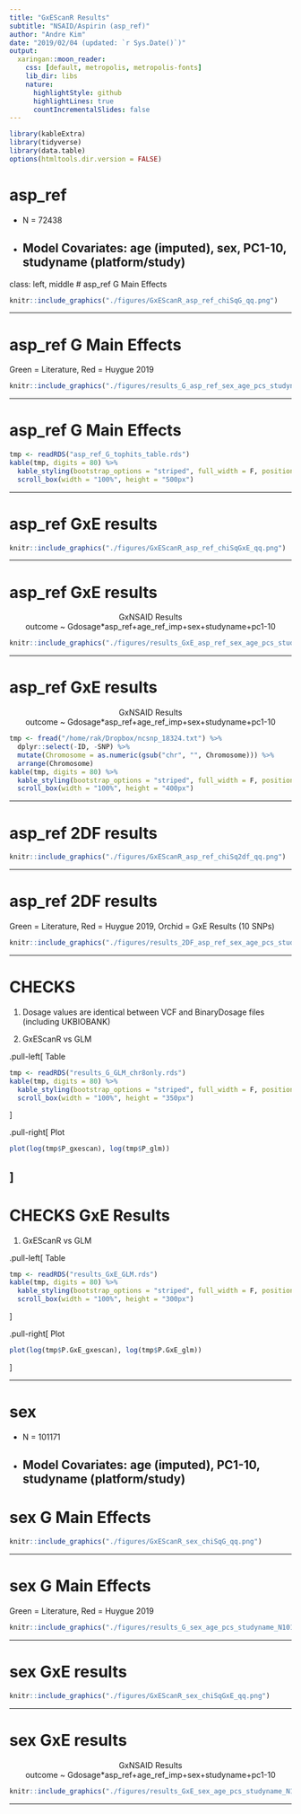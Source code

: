 ```yaml
---
title: "GxEScanR Results"
subtitle: "NSAID/Aspirin (asp_ref)"
author: "Andre Kim"
date: "2019/02/04 (updated: `r Sys.Date()`)"
output:
  xaringan::moon_reader:
    css: [default, metropolis, metropolis-fonts]
    lib_dir: libs
    nature:
      highlightStyle: github
      highlightLines: true
      countIncrementalSlides: false
---
```


```r
library(kableExtra)
library(tidyverse)
library(data.table)
options(htmltools.dir.version = FALSE)
```

# asp_ref
- N = 72438
- Model Covariates: age (imputed), sex, PC1-10, studyname (platform/study)
---

class: left, middle
# asp_ref G Main Effects
```r
knitr::include_graphics("./figures/GxEScanR_asp_ref_chiSqG_qq.png")
```
---

# asp_ref G Main Effects
<!-- <center> G Main Effects Results <br> -->
<!-- outcome ~ dose+Gdosage+age_ref_imp+sex+studyname+pc1-10+asp_ref  </center> -->
Green = Literature, Red = Huygue 2019
```r
knitr::include_graphics("./figures/results_G_asp_ref_sex_age_pcs_studyname_N72438.txt.mh1.png")
```
---

# asp_ref G Main Effects
```r
tmp <- readRDS("asp_ref_G_tophits_table.rds")
kable(tmp, digits = 80) %>%
  kable_styling(bootstrap_options = "striped", full_width = F, position = 'left', font_size = 9) %>% 
  scroll_box(width = "100%", height = "500px")
```
---

# asp_ref GxE results
```r
knitr::include_graphics("./figures/GxEScanR_asp_ref_chiSqGxE_qq.png")
```
---

# asp_ref GxE results
<center> GxNSAID Results <br>
outcome ~ Gdosage*asp_ref+age_ref_imp+sex+studyname+pc1-10  </center>
```r
knitr::include_graphics("./figures/results_GxE_asp_ref_sex_age_pcs_studyname_N72438.txt.mh.png")
```
---

# asp_ref GxE results
<center> GxNSAID Results <br>
outcome ~ Gdosage*asp_ref+age_ref_imp+sex+studyname+pc1-10  </center>
```r
tmp <- fread("/home/rak/Dropbox/ncsnp_18324.txt") %>% 
  dplyr::select(-ID, -SNP) %>% 
  mutate(Chromosome = as.numeric(gsub("chr", "", Chromosome))) %>% 
  arrange(Chromosome)
kable(tmp, digits = 80) %>%
  kable_styling(bootstrap_options = "striped", full_width = F, position = 'left', font_size = 8) %>% 
  scroll_box(width = "100%", height = "400px")
```
---

# asp_ref 2DF results
```r
knitr::include_graphics("./figures/GxEScanR_asp_ref_chiSq2df_qq.png")
```
---

# asp_ref 2DF results
<!-- <center> GxNSAID Results <br> -->
<!-- outcome ~ Gdosage*asp_ref+age_ref_imp+sex+studyname+pc1-10  </center> -->
Green = Literature, Red = Huygue 2019, Orchid = GxE Results (10 SNPs)
```r
knitr::include_graphics("./figures/results_2DF_asp_ref_sex_age_pcs_studyname_N72438.txt.mh.png")
```
---

# CHECKS
1. Dosage values are identical between VCF and BinaryDosage files (including UKBIOBANK)  

2. GxEScanR vs GLM

.pull-left[
Table
```r
tmp <- readRDS("results_G_GLM_chr8only.rds")
kable(tmp, digits = 80) %>%
  kable_styling(bootstrap_options = "striped", full_width = F, position = 'left', font_size = 8) %>% 
  scroll_box(width = "100%", height = "350px")
```
]

.pull-right[
Plot
```r
plot(log(tmp$P_gxescan), log(tmp$P_glm))
```

]
---


# CHECKS GxE Results
1. GxEScanR vs GLM

.pull-left[
Table
```r
tmp <- readRDS("results_GxE_GLM.rds")
kable(tmp, digits = 80) %>%
  kable_styling(bootstrap_options = "striped", full_width = F, position = 'left', font_size = 8) %>% 
  scroll_box(width = "100%", height = "300px")
```
]

.pull-right[
Plot
```r
plot(log(tmp$P.GxE_gxescan), log(tmp$P.GxE_glm))
```

]  

---


# sex
- N = 101171
- Model Covariates: age (imputed), PC1-10, studyname (platform/study)
---

# sex G Main Effects
```r
knitr::include_graphics("./figures/GxEScanR_sex_chiSqG_qq.png")
```
---

# sex G Main Effects
<!-- <center> G Main Effects Results <br> -->
<!-- outcome ~ dose+Gdosage+age_ref_imp+sex+studyname+pc1-10+asp_ref  </center> -->
Green = Literature, Red = Huygue 2019
```r
knitr::include_graphics("./figures/results_G_sex_age_pcs_studyname_N101171.txt.mh.png")
```
---

# sex GxE results
```r
knitr::include_graphics("./figures/GxEScanR_sex_chiSqGxE_qq.png")
```
---

# sex GxE results
<center> GxNSAID Results <br>
outcome ~ Gdosage*asp_ref+age_ref_imp+sex+studyname+pc1-10  </center>
```r
knitr::include_graphics("./figures/results_GxE_sex_age_pcs_studyname_N101171.txt.mh.png")
```
---

